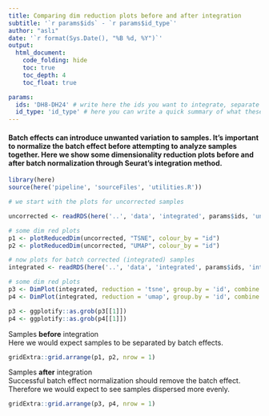 ```yaml
---
title: Comparing dim reduction plots before and after integration  
subtitle: '`r params$ids` - `r params$id_type`'
author: "aslı"
date: '`r format(Sys.Date(), "%B %d, %Y")`'
output: 
  html_document:
    code_folding: hide
    toc: true
    toc_depth: 4
    toc_float: true

params:
  ids: 'DH8-DH24' # write here the ids you want to integrate, separate by '-'
  id_type: 'id_type' # here you can write a quick summary of what these ids are, like tissue types etc. 
---
```


#### Batch effects can introduce unwanted variation to samples. It's important to normalize the batch effect before attempting to analyze samples together. Here we show some dimensionality reduction plots before and after batch normalization through Seurat's integration method. 

```r

library(here)
source(here('pipeline', 'sourceFiles', 'utilities.R'))

```

```r
# we start with the plots for uncorrected samples  

uncorrected <- readRDS(here('..', 'data', 'integrated', params$ids, 'uncorrected.rds'))

# some dim red plots 
p1 <- plotReducedDim(uncorrected, "TSNE", colour_by = "id") 
p2 <- plotReducedDim(uncorrected, "UMAP", colour_by = "id") 

```

```r
# now plots for batch corrected (integrated) samples 
integrated <- readRDS(here('..', 'data', 'integrated', params$ids, 'integrated.rds'))

# some dim red plots 
p3 <- DimPlot(integrated, reduction = 'tsne', group.by = 'id', combine = FALSE)
p4 <- DimPlot(integrated, reduction = 'umap', group.by = 'id', combine = FALSE)

p3 <- ggplotify::as.grob(p3[[1]])
p4 <- ggplotify::as.grob(p4[[1]])

```

Samples **before** integration   
Here we would expect samples to be separated by batch effects.  
```r

gridExtra::grid.arrange(p1, p2, nrow = 1)

```

Samples **after** integration  
Successful batch effect normalization should remove the batch effect. Therefore we would expect to see samples dispersed more evenly. 
```r

gridExtra::grid.arrange(p3, p4, nrow = 1)

```









